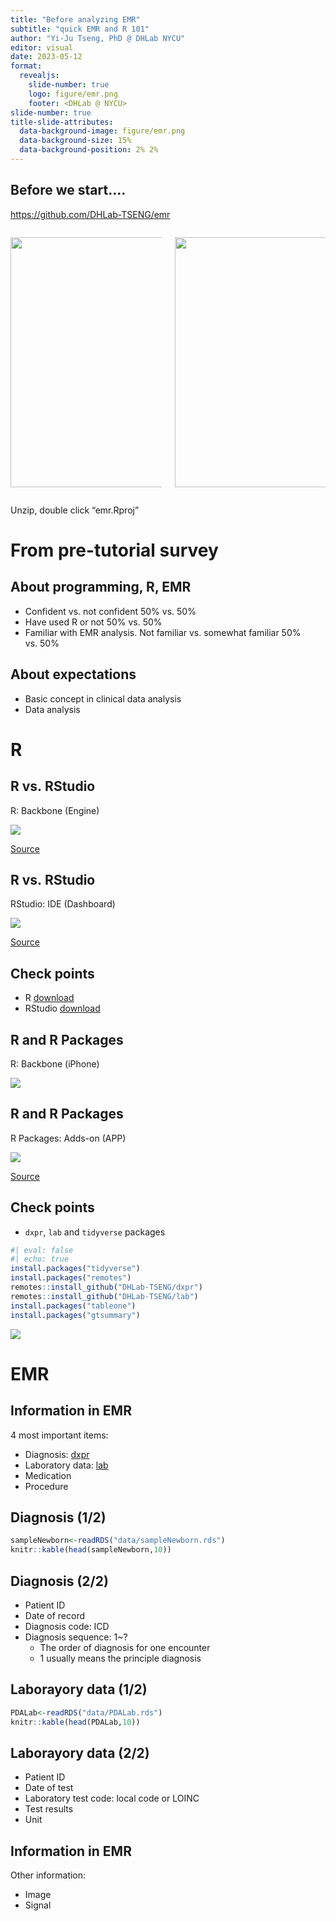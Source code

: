 ```yaml
---
title: "Before analyzing EMR"
subtitle: "quick EMR and R 101"
author: "Yi-Ju Tseng, PhD @ DHLab NYCU"
editor: visual
date: 2023-05-12
format:
  revealjs:
    slide-number: true
    logo: figure/emr.png
    footer: <DHLab @ NYCU>
slide-number: true
title-slide-attributes: 
  data-background-image: figure/emr.png
  data-background-size: 15%
  data-background-position: 2% 2%
---
```


## Before we start....

<https://github.com/DHLab-TSENG/emr>

::: columns
::: {.column width="50%"}
![](figure/qrcode_github.com.png){width="400"}
:::

::: {.column width="50%"}
![](figure/download.png){width="400"}
:::
:::

Unzip, double click "emr.Rproj"

# From pre-tutorial survey

## About programming, R, EMR

-   Confident vs. not confident 50% vs. 50%
-   Have used R or not 50% vs. 50%
-   Familiar with EMR analysis. Not familiar vs. somewhat familiar 50% vs. 50%

## About expectations

-   Basic concept in clinical data analysis
-   Data analysis

# R

## R vs. RStudio

R: Backbone (Engine)

![](https://www.teslarati.com/wp-content/uploads/2018/07/model-3-drivetrain-1.jpg)

[Source](https://www.teslarati.com/tesla-patent-more-efficient-electric-motors/)

## R vs. RStudio

RStudio: IDE (Dashboard)

![](https://i.pinimg.com/originals/b9/73/15/b97315751352729f99b02c87f454012b.jpg)

[Source](https://www.theverge.com/2015/3/19/8260295/tesla-user-interface-redesign-concept)

## Check points

-   R [download](https://cloud.r-project.org/)
-   RStudio [download](https://posit.co/download/rstudio-desktop/#download)

## R and R Packages

R: Backbone (iPhone)

![](https://store.storeimages.cdn-apple.com/4982/as-images.apple.com/is/iphone-xr-white-select-201809?wid=940&hei=1112&fmt=png-alpha&qlt=80&.v=1551226036668)

## R and R Packages

R Packages: Adds-on (APP)

![](https://3c.yipee.cc/wp-content/uploads/2019/06/a7ffbaa3df50d7cafe6801a8a8d7a3bf-620x320.jpg)

[Source](https://www.apple.com/)

## Check points

-   `dxpr`, `lab` and `tidyverse` packages

```r
#| eval: false
#| echo: true
install.packages("tidyverse")
install.packages("remotes")
remotes::install_github("DHLab-TSENG/dxpr")
remotes::install_github("DHLab-TSENG/lab")
install.packages("tableone")
install.packages("gtsummary")
```

![](figure/dxpr-install.png)

# EMR

## Information in EMR

4 most important items:

-   Diagnosis: [dxpr](https://peerj.com/articles/cs-520/)
-   Laboratory data: [lab](https://ssrn.com/abstract=4246800)
-   Medication
-   Procedure

## Diagnosis (1/2)

```r
sampleNewborn<-readRDS("data/sampleNewborn.rds")
knitr::kable(head(sampleNewborn,10))
```

## Diagnosis (2/2)

-   Patient ID
-   Date of record
-   Diagnosis code: ICD
-   Diagnosis sequence: 1\~?
    -   The order of diagnosis for one encounter
    -   1 usually means the principle diagnosis

## Laborayory data (1/2)

```r
PDALab<-readRDS("data/PDALab.rds")
knitr::kable(head(PDALab,10))
```

## Laborayory data (2/2)

-   Patient ID
-   Date of test
-   Laboratory test code: local code or LOINC
-   Test results
-   Unit

## Information in EMR

Other information:

-   Image
-   Signal
